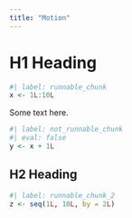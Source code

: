 ```yaml
---
title: "Motion"
---
```


# H1 Heading

```r
#| label: runnable_chunk
x <- 1L:10L
```

Some text here.

```r
#| label: not_runnable_chunk
#| eval: false
y <- x + 1L
```

## H2 Heading

```r
#| label: runnable_chunk_2
z <- seq(1L, 10L, by = 2L)
```
